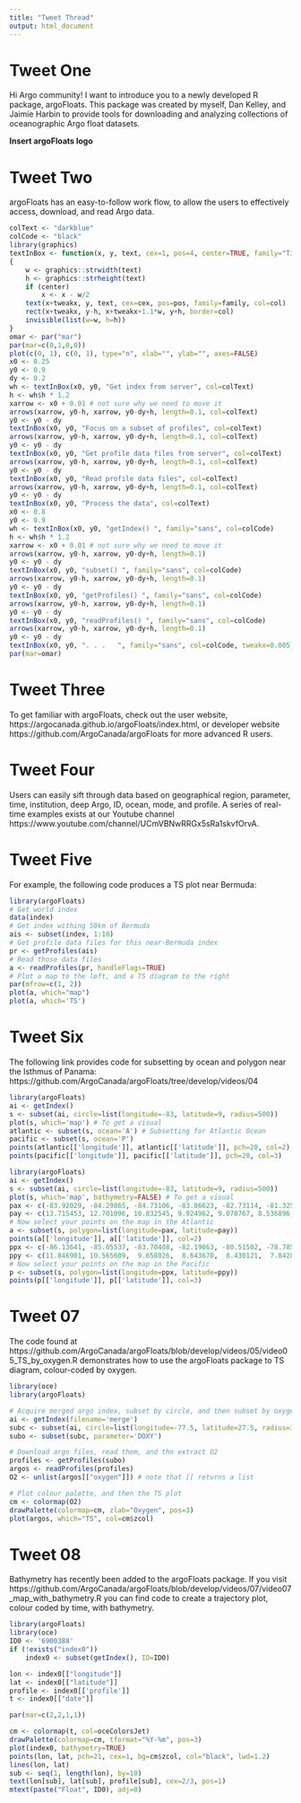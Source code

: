 ```yaml
---
title: "Tweet Thread"
output: html_document
---
```


# Tweet One

Hi Argo community! I want to introduce you to a newly developed R package, argoFloats. This package was created by myself, Dan Kelley, and Jaimie Harbin to provide tools for downloading and analyzing collections of oceanographic Argo float datasets.

**Insert argoFloats logo**


# Tweet Two
argoFloats has an easy-to-follow work flow, to allow the users to effectively access, download, and read Argo data.

```r
colText <- "darkblue"
colCode <- "black"
library(graphics)
textInBox <- function(x, y, text, cex=1, pos=4, center=TRUE, family="Times New Roman", col="black", tweakx=0)
{
    w <- graphics::strwidth(text)
    h <- graphics::strheight(text)
    if (center)
        x <- x - w/2
    text(x+tweakx, y, text, cex=cex, pos=pos, family=family, col=col)
    rect(x+tweakx, y-h, x+tweakx+1.1*w, y+h, border=col)
    invisible(list(w=w, h=h))
}
omar <- par("mar")
par(mar=c(0,1,0,0))
plot(c(0, 1), c(0, 1), type="n", xlab="", ylab="", axes=FALSE)
x0 <- 0.25
y0 <- 0.9
dy <- 0.2
wh <- textInBox(x0, y0, "Get index from server", col=colText)
h <- wh$h * 1.2
xarrow <- x0 + 0.01 # not sure why we need to move it
arrows(xarrow, y0-h, xarrow, y0-dy+h, length=0.1, col=colText)
y0 <- y0 - dy
textInBox(x0, y0, "Focus on a subset of profiles", col=colText)
arrows(xarrow, y0-h, xarrow, y0-dy+h, length=0.1, col=colText)
y0 <- y0 - dy
textInBox(x0, y0, "Get profile data files from server", col=colText)
arrows(xarrow, y0-h, xarrow, y0-dy+h, length=0.1, col=colText)
y0 <- y0 - dy
textInBox(x0, y0, "Read profile data files", col=colText)
arrows(xarrow, y0-h, xarrow, y0-dy+h, length=0.1, col=colText)
y0 <- y0 - dy
textInBox(x0, y0, "Process the data", col=colText)
x0 <- 0.8
y0 <- 0.9
wh <- textInBox(x0, y0, "getIndex() ", family="sans", col=colCode)
h <- wh$h * 1.2
xarrow <- x0 + 0.01 # not sure why we need to move it
arrows(xarrow, y0-h, xarrow, y0-dy+h, length=0.1)
y0 <- y0 - dy
textInBox(x0, y0, "subset() ", family="sans", col=colCode)
arrows(xarrow, y0-h, xarrow, y0-dy+h, length=0.1)
y0 <- y0 - dy
textInBox(x0, y0, "getProfiles() ", family="sans", col=colCode)
arrows(xarrow, y0-h, xarrow, y0-dy+h, length=0.1)
y0 <- y0 - dy
textInBox(x0, y0, "readProfiles() ", family="sans", col=colCode)
arrows(xarrow, y0-h, xarrow, y0-dy+h, length=0.1)
y0 <- y0 - dy
textInBox(x0, y0, ". . .   ", family="sans", col=colCode, tweakx=0.005)
par(mar=omar)
```

# Tweet Three
To get familiar with argoFloats, check out the user website, https://argocanada.github.io/argoFloats/index.html, or developer website https://github.com/ArgoCanada/argoFloats for more advanced R users.

# Tweet Four
Users can easily sift through data based on geographical region, parameter, time, institution, deep Argo, ID, ocean, mode, and profile. A series of real-time examples exists at our Youtube channel https://www.youtube.com/channel/UCmVBNwRRGx5sRa1skvfOrvA.

# Tweet Five
For example, the following code produces a TS plot near Bermuda:

```r
library(argoFloats)
# Get world index
data(index)
# Get index withing 50km of Bermuda
ais <- subset(index, 1:10)
# Get profile data files for this near-Bermuda index
pr <- getProfiles(ais)
# Read those data files
a <- readProfiles(pr, handleFlags=TRUE)
# Plot a map to the left, and a TS diagram to the right
par(mfrow=c(1, 2))
plot(a, which="map")
plot(a, which='TS')
```

# Tweet Six
The following link provides code for subsetting by ocean and polygon near the Isthmus of Panama:
https://github.com/ArgoCanada/argoFloats/tree/develop/videos/04

```r
library(argoFloats)
ai <- getIndex()
s <- subset(ai, circle=list(longitude=-83, latitude=9, radius=500))
plot(s, which='map') # To get a visual
atlantic <- subset(s, ocean='A') # Subsetting for Atlantic Ocean
pacific <- subset(s, ocean='P')
points(atlantic[['longitude']], atlantic[['latitude']], pch=20, col=2)
points(pacific[['longitude']], pacific[['latitude']], pch=20, col=3)
```

```r
library(argoFloats)
ai <- getIndex()
s <- subset(ai, circle=list(longitude=-83, latitude=9, radius=500))
plot(s, which='map', bathymetry=FALSE) # To get a visual
pax <- c(-83.92029, -84.29865, -84.73106, -83.86623, -82.73114, -81.32580, -79.43398,-77.59622, -78.29889,-79.86640,-82.19063)
pay <- c(13.715453, 12.701096, 10.832545, 9.924962, 9.070767, 8.536896, 9.177542, 10.779157, 13.234968, 13.662066, 13.822227)
# Now select your points on the map in the Atlantic
a <- subset(s, polygon=list(longitude=pax, latitude=pay))
points(a[['longitude']], a[['latitude']], col=2)
ppx <- c(-86.13641, -85.05537, -83.70408, -82.19063, -80.51502, -78.78536, -78.56915, -79.32588,-81.16364, -82.46089, -86.24451, -88.51469, -89.05521, -88.35254, -86.62288)
ppy <- c(11.846901, 10.565609,  9.658026,  8.643670,  8.430121,  7.842862,  6.935280,  5.547213, 4.586244,  4.105759,  4.586244,  6.348021,  9.070767, 11.206255, 12.273999)
# Now select your points on the map in the Pacific
p <- subset(s, polygon=list(longitude=ppx, latitude=ppy))
points(p[['longitude']], p[['latitude']], col=3)
```

# Tweet 07
The code found at https://github.com/ArgoCanada/argoFloats/blob/develop/videos/05/video05_TS_by_oxygen.R demonstrates how to use the argoFloats package to TS diagram, colour-coded by oxygen.

```r
library(oce)
library(argoFloats)

# Acquire merged argo index, subset by circle, and then subset by oxygen
ai <- getIndex(filename='merge')
subc <- subset(ai, circle=list(longitude=-77.5, latitude=27.5, radius=300))
subo <- subset(subc, parameter='DOXY')

# Download argo files, read them, and thn extract O2
profiles <- getProfiles(subo)
argos <- readProfiles(profiles)
O2 <- unlist(argos[["oxygen"]]) # note that [[ returns a list

# Plot colour palette, and then the TS plot
cm <- colormap(O2)
drawPalette(colormap=cm, zlab="Oxygen", pos=3)
plot(argos, which="TS", col=cm$zcol)
```

# Tweet 08
Bathymetry has recently been added to the argoFloats package. If you visit https://github.com/ArgoCanada/argoFloats/blob/develop/videos/07/video07_map_with_bathymetry.R you can find code to create a trajectory plot, colour coded by time, with bathymetry.

```r
library(argoFloats)
library(oce)
ID0 <- '6900388'
if (!exists("index0"))
    index0 <- subset(getIndex(), ID=ID0)

lon <- index0[["longitude"]]
lat <- index0[["latitude"]]
profile <- index0[['profile']]
t <- index0[["date"]]

par(mar=c(2,2,1,1))

cm <- colormap(t, col=oceColorsJet)
drawPalette(colormap=cm, tformat="%Y-%m", pos=3)
plot(index0, bathymetry=TRUE)
points(lon, lat, pch=21, cex=1, bg=cm$zcol, col="black", lwd=1.2)
lines(lon, lat)
sub <- seq(1, length(lon), by=10)
text(lon[sub], lat[sub], profile[sub], cex=2/3, pos=1)
mtext(paste("Float", ID0), adj=0)
```
